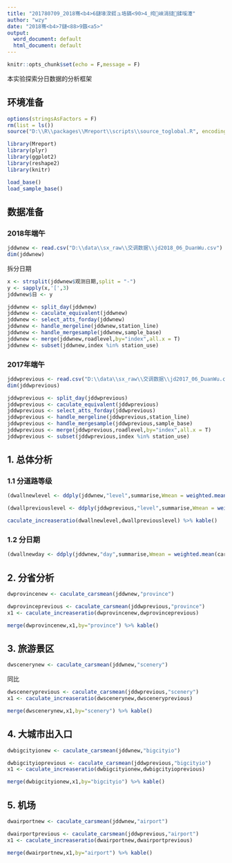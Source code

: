 ```yaml
---
title: "201780709_2018骞<b4>6鏈堟湀鎶ュ垎鏋<90>4_绔崍涓撻鍒嗘瀽"
author: "wzy"
date: "2018骞<b4>7鏈<88>9鏃<a5>"
output:
  word_document: default
  html_document: default
---
```


```r
knitr::opts_chunk$set(echo = F,message = F)
```

本实验探索分日数据的分析框架

## 环境准备

```r
options(stringsAsFactors = F)
rm(list = ls())
source("D:\\R\\packages\\Mreport\\scripts\\source_toglobal.R", encoding = "utf-8")
```

```r
library(Mreport)
library(plyr)
library(ggplot2)
library(reshape2)
library(knitr)
```

```r
load_base()
load_sample_base()
```

## 数据准备

### 2018年端午

```r
jddwnew <- read.csv("D:\\data\\sx_raw\\交调数据\\jd2018_06_DuanWu.csv")
dim(jddwnew)
```

拆分日期

```r
x <- strsplit(jddwnew$观测日期,split = "-")
y <- sapply(x,'[',3)
jddwnew$日 <- y
```

```r
jddwnew <- split_day(jddwnew)
jddwnew <- caculate_equivalent(jddwnew)
jddwnew <- select_atts_forday(jddwnew)
jddwnew <- handle_mergeline(jddwnew,station_line)
jddwnew <- handle_mergesample(jddwnew,sample_base)
jddwnew <- merge(jddwnew,roadlevel,by="index",all.x = T)
jddwnew <- subset(jddwnew,index %in% station_use)
```

### 2017年端午

```r
jddwprevious <- read.csv("D:\\data\\sx_raw\\交调数据\\jd2017_06_DuanWu.csv")
dim(jddwprevious)
```

```r
jddwprevious <- split_day(jddwprevious)
jddwprevious <- caculate_equivalent(jddwprevious)
jddwprevious <- select_atts_forday(jddwprevious)
jddwprevious <- handle_mergeline(jddwprevious,station_line)
jddwprevious <- handle_mergesample(jddwprevious,sample_base)
jddwprevious <- merge(jddwprevious,roadlevel,by="index",all.x = T)
jddwprevious <- subset(jddwprevious,index %in% station_use)
```


## 1. 总体分析

### 1.1 分道路等级

```r
(dwallnewlevel <- ddply(jddwnew,"level",summarise,Wmean = weighted.mean(cars,w=mileage))) %>% kable()
```

```r
(dwallpreviouslevel <- ddply(jddwprevious,"level",summarise,Wmean = weighted.mean(cars,w=mileage))) %>% kable()
```

```r
caculate_increaseratio(dwallnewlevel,dwallpreviouslevel) %>% kable()
```

### 1.2 分日期

```r
(dwallnewday <- ddply(jddwnew,"day",summarise,Wmean = weighted.mean(cars,w=mileage))) %>% kable()
```

## 2. 分省分析

```r
dwprovincenew <- caculate_carsmean(jddwnew,"province")
```

```r
dwprovinceprevious <- caculate_carsmean(jddwprevious,"province")
x1 <- caculate_increaseratio(dwprovincenew,dwprovinceprevious)
```

```r
merge(dwprovincenew,x1,by="province") %>% kable()
```


## 3. 旅游景区

```r
dwscenerynew <- caculate_carsmean(jddwnew,"scenery")
```

同比

```r
dwsceneryprevious <- caculate_carsmean(jddwprevious,"scenery")
x1 <- caculate_increaseratio(dwscenerynew,dwsceneryprevious)
```

```r
merge(dwscenerynew,x1,by="scenery") %>% kable()
```

## 4. 大城市出入口

```r
dwbigcityionew <- caculate_carsmean(jddwnew,"bigcityio")
```

```r
dwbigcityioprevious <- caculate_carsmean(jddwprevious,"bigcityio")
x1 <- caculate_increaseratio(dwbigcityionew,dwbigcityioprevious)
```

```r
merge(dwbigcityionew,x1,by="bigcityio") %>% kable()
```


## 5. 机场

```r
dwairportnew <- caculate_carsmean(jddwnew,"airport")
```

```r
dwairportprevious <- caculate_carsmean(jddwprevious,"airport")
x1 <- caculate_increaseratio(dwairportnew,dwairportprevious)
```

```r
merge(dwairportnew,x1,by="airport") %>% kable()
```

